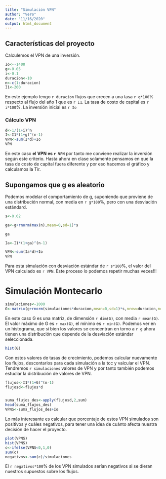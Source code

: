 ```yaml
---
title: "Simulación VPN"
author: "Vero"
date: "11/16/2020"
output: html_document
---
```


## Características del proyecto

Calculemos el VPN de una inversión. 


```r
Io<--1400
g<-0.05
i<-0.1
duracion<-10
n<-c(1:duracion)
I1<-200
```

En este ejemplo tengo `r duracion` flujos que crecen a una tasa `r g*100`% respecto al flujo del año 1 que es `r I1`. La tasa de costo de capital es `r i*100`%. La inversión inicial es `r Io`

### Cálculo VPN

```r
d<-1/(1+i)^n
I<-I1*(1+g)^(n-1)
VPN<-sum(I*d)+Io
VPN
```
En este caso **el VPN es `r VPN`** por tanto me conviene realizar la inversión según este criterio. 
Hasta ahora en clase solamente pensamos en que la tasa de costo de capital fuera diferente y por eso hacemos el gráfico y calculamos la Tir. 

## Supongamos que g es aleatorio 

 Podemos modelar el comportamiento de g, suponiendo que proviene de una distribución normal, con media en `r g*100`%, pero con una desviación estándard. 
 
```r
s<-0.02

ga<-g+rnorm(max(n),mean=0,sd=1)*s

ga

Ia<-I1*(1+ga)^(n-1)

VPN<-sum(Ia*d)+Io
VPN
```


Para esta simulación con desviación estándar de `r s*100`%, el valor del VPN calculado es `r VPN`. 
Este proceso lo podemos repetir muchas veces!!! 

# Simulación Montecarlo

```r
simulaciones<-1000
G<-matrix(g+rnorm(simulaciones*duracion,mean=0,sd=1)*s,nrow=duracion,ncol=simulaciones)
```

En este caso G es una matriz, de dimensión `r dim(G)`, con media `r mean(G)`. El valor máximo de G es `r max(G)`, el mínimo es `r min(G)`. Podemos ver en un histograma, que si bien los valores se concentran en torno a `r g` ahora tienen una distribución que depende de la desviación estándar seleccionada. 

```r
hist(G)
```
Con estos valores de tasas de crecimiento, podemos calcular nuevamente los flujos, descontarlos para cada simulación a la tcc y valcular el VPN. Tendremos `r simulaciones` valores de VPN y por tanto también podemos estudiar la distribución de valores de VPN. 

```r
flujos<-I1*(1+G)^(n-1)
flujosd<-flujos*d


suma_flujos_des<-apply(flujosd,2,sum)
head(suma_flujos_des)
VPNS<-suma_flujos_des+Io
```

Lo más interesante es calcular que porcentaje de estos VPN simulados son positivos y cuáles negativos, para tener una idea de cuánto afecta nuestra decisión de hacer el proyecto. 

```r
plot(VPNS)
hist(VPNS)
c<-ifelse(VPNS<0,1,0)
sum(c)
negativos<-sum(c)/simulaciones

```

El `r negativos*100`% de los VPN simulados serían negativos si se dieran nuestros supuestos sobre los flujos. 

